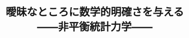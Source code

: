 ﻿---
title: "曖昧なところに数学的明確さを与える――非平衡統計力学――"
category: "理学院"
vol: "6"
interviewee: "北原 和夫 "
url: ""
tags: []
pdf: "6-1.pdf"
facephoto: ""
career: ""
preface: "応用物理理学院科の北原和夫助教授の専門は、非平衡統計力学及び熱力学である。だが、先生の持っておられる研究テーマは多彩で、素人の我々には、各テーマの間にはほとんど関連がないように見える。先生は、「そう見えるかもしれませんね。だけど僕の中では、非平衡というところで、なんとなくまとまってはいるんですよ。」とおっしゃっておられた。そういわれる先生の研究テーマを、先生の興味深い話とともに、紹介していくことにする。"
---
